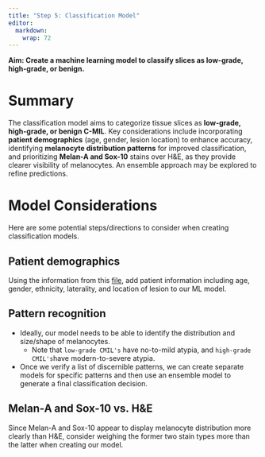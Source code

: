 ```yaml
---
title: "Step 5: Classification Model"
editor: 
  markdown: 
    wrap: 72
---
```


**Aim: Create a machine learning model to classify slices as low-grade, high-grade, or benign.**

# Summary

The classification model aims to categorize tissue slices as **low-grade, high-grade, or benign C-MIL**. Key considerations include incorporating **patient demographics** (age, gender, lesion location) to enhance accuracy, identifying **melanocyte distribution patterns** for improved classification, and prioritizing **Melan-A and Sox-10** stains over H&E, as they provide clearer visibility of melanocytes. An ensemble approach may be explored to refine predictions.

# Model Considerations

Here are some potential steps/directions to consider when creating classification models. 

## Patient demographics

Using the information from this [file](https://nuwildcat-my.sharepoint.com/:x:/r/personal/akl0407_ads_northwestern_edu/_layouts/15/Doc.aspx?sourcedoc=%7B808B83F5-0AC5-4834-8518-E454850AB281%7D&file=clincal%20data%20sheet%20for%20scoring.xlsx&action=default&mobileredirect=true), add patient information including age, gender, ethnicity, laterality, and location of lesion to our ML model. 

## Pattern recognition

- Ideally, our model needs to be able to identify the distribution and size/shape of melanocytes.
  - Note that `low-grade CMIL's` have no-to-mild atypia, and `high-grade CMIL's`have modern-to-severe atypia.
- Once we verify a list of discernible patterns, we can create separate models for specific patterns and then use an ensemble model to generate a final classification decision. 

## Melan-A and Sox-10 vs. H&E

Since Melan-A and Sox-10 appear to display melanocyte distribution more clearly than H&E, consider weighing the former two stain types more than the latter when creating our model. 
